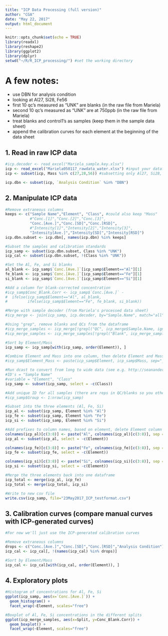 ```yaml
---
title: "ICP Data Processing (full version)"
author: "CGA"
date: "May 22, 2017"
output: html_document
---
```


```r
knitr::opts_chunk$set(echo = TRUE)
library(readxl)
library(reshape2)
library(ggplot2)
library(dplyr)
setwd("~/R/R_ICP_processing/") #set the working directory
```

# A few notes:
* use DBN for analysis condition
* looking at Al27, Si28, Fe56
* first 10 qc's measured as "UNK" are blanks (in the raw file from Mariela)
* second 10 qc's measured as "UNK" are at 750ppb (in the raw file from Mariela)
* treat blanks and control1's as samples (keep them in the sample data sheet)
* append the calibration curves for each element at the beginning of the data sheet

## 1. Read in raw ICP data
```r
#icp.decoder <- read_excel("Mariela_sample.key.xlsx")
icp <- read_excel("Mariela050117_rawdata_water.xlsx") #input your datafile
icp <- subset(icp, Mass %in% c(27,28,56)) #subsetting only Al27, Si28, Fe56

icp.dbn <- subset(icp, `Analysis Condition` %in% "DBN")
```

## 2. Manipulate ICP data
```r
#Remove extraneous columns
keeps <- c("Sample Name","Element", "Class", #could also keep "Mass"
           #"Conc.[1]","Conc.[2]","Conc.[3]",
           "Conc.[Ave.]","Conc.[SD]","Conc.[RSD]",
           #"Intensity[1]","Intensity[2]","Intensity[3]",
           "Intensity[Ave.]","Intensity[SD]","Intensity[RSD]")
icp.dbn.subset <- icp.dbn[, names(icp.dbn) %in% keeps]

#Subset the samples and calibration standards
icp_samp <- subset(icp.dbn.subset, Class %in% "UNK")
icp_cal <- subset(icp.dbn.subset, !(Class %in% "UNK"))

#Set the Al, Fe, and Si blanks
al_blank <- icp_samp$`Conc.[Ave.]`[icp_samp$Element=="Al"][1]
fe_blank <- icp_samp$`Conc.[Ave.]`[icp_samp$Element=="Fe"][1]
si_blank <- icp_samp$`Conc.[Ave.]`[icp_samp$Element=="Si"][1]

#Add a column for blank-corrected concentration
#icp_samp$Conc_Blank.Corr <- icp_samp$`Conc.[Ave.]` - 
#  ifelse(icp_samp$Element=="Al", al_blank,
#         ifelse(icp_samp$Element=="Fe", fe_blank, si_blank))

#Merge with sample decoder (from Mariela's processed data sheet)
#icp_merge <- join(icp_samp, icp.decoder, by="Sample.Name", match="all") #use "join" (package plyr) to keep row order

#Using "grep", remove blanks and QCs from the dataframe
#icp_merge_samples <- icp_merge[!grepl("QC", icp_merge$Sample.Name, ignore.case=TRUE),]
#icp_merge_samples <- icp_merge_samples[!grepl("Blank", icp_merge_samples$Sample.Name, ignore.case=TRUE),]

#Sort by Element/Mass
icp_samp <- icp_samp[with(icp_samp, order(Element)), ]

#Combine Element and Mass into one column, then delete Element and Mass Columns?
#icp_samp$Element_Mass <- paste(icp_samp$Element, icp_samp$Mass, sep="_")

#Run dcast to convert from long to wide data (see e.g. http://seananderson.ca/2013/10/19/reshape.html)
#ID's = "Sample Name"
#variable = "Element", "Class"
icp_samp <- subset(icp_samp, select = -c(Class))

#Add unique ID for all samples (there are reps in QC/blanks so you otherwise can't cast the dataframe)
#icp_samp$Group <- 1:nrow(icp_samp) 

#Subset into the three elements (Al, Fe, Si)
icp_al <- subset(icp_samp, Element %in% "Al")
icp_fe <- subset(icp_samp, Element %in% "Fe")
icp_si <- subset(icp_samp, Element %in% "Si")

#Add prefixes to column names, based on element, delete Element column
colnames(icp_al)[c(3:8)] <- paste("Al", colnames(icp_al)[c(3:8)], sep = "_")
icp_al <- subset(icp_al, select = -c(Element))

colnames(icp_fe)[c(3:8)] <- paste("Fe", colnames(icp_fe)[c(3:8)], sep = "_")
icp_fe <- subset(icp_fe, select = -c(Element))

colnames(icp_si)[c(3:8)] <- paste("Si", colnames(icp_si)[c(3:8)], sep = "_")
icp_si <- subset(icp_si, select = -c(Element))

#Merge the three elements back into one dataframe
icp_total <- merge(icp_al, icp_fe)
icp_total <- merge(icp_total, icp_si)

#Write to new csv file
write.csv(icp_samp, file="23May2017_ICP_testformat.csv")

```

## 3. Calibration curves (compare manual curves with ICP-generated curves)
```r
#For now we'll just use the ICP-generated calibration curves

#Remove extraneous columns
drops <- c("Conc.[Ave.]","Conc.[SD]","Conc.[RSD]","Analysis Condition")
icp_cal <- icp_cal[, !(names(icp_cal) %in% drops)]

#Sort by Element/Mass
icp_cal <- icp_cal[with(icp_cal, order(Element)), ]

```


## 4. Exploratory plots
```r
#Histogram of concentrations for Al, Fe, Si
ggplot(icp_samp, aes(x=`Conc.[Ave.]`)) +
  geom_histogram() +
  facet_wrap(~Element, scales="free")

#Boxplot of Al, Fe, Si concentrations in the different splits
ggplot(icp_merge_samples, aes(x=Split, y=Conc_Blank.Corr)) +
  geom_boxplot() +
  facet_wrap(~Element, scales="free")
```